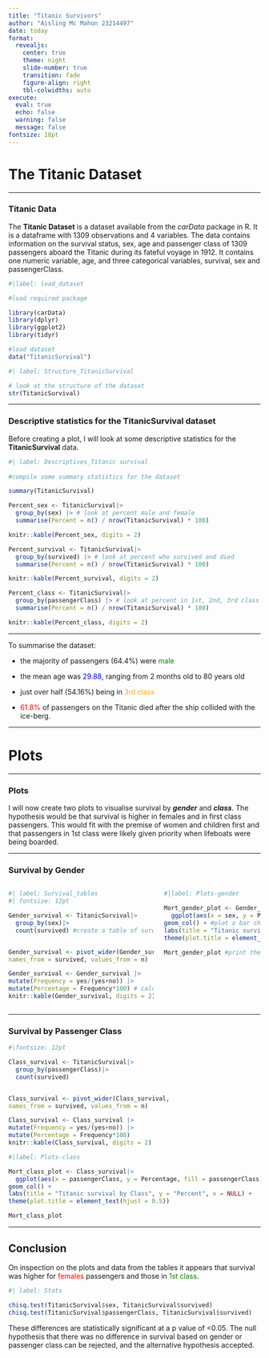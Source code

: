 ```yaml
---
title: "Titanic Survivors"
author: "Aisling Mc Mahon 23214497"
date: today
format:
  revealjs:
    center: true
    theme: night
    slide-number: true
    transition: fade
    figure-align: right
    tbl-colwidths: auto
execute: 
  eval: true
  echo: false
  warning: false
  message: false
fontsize: 18pt
---
```


# The Titanic Dataset

***

###  Titanic Data 

The **Titanic Dataset** is a dataset available from the *carData* package in R. It is a dataframe with 1309 observations and 4 variables. The data contains information on the survival status, sex, age and passenger class of 1309 passengers aboard the Titanic during its fateful voyage in 1912. It contains one numeric variable, age, and three categorical variables, survival, sex and passengerClass.



```r
#|label: load_dataset

#load required package

library(carData)
library(dplyr)
library(ggplot2)
library(tidyr)

#load dataset
data("TitanicSurvival")
```


```r
#| label: Structure_TitanicSurvival

# look at the structure of the dataset
str(TitanicSurvival)
```

***

### Descriptive statistics for the TitanicSurvival dataset

Before creating a plot, I will look at some descriptive statistics for the **TitanicSurvival** data.



```r
#| label: Descriptives_Titanic survival
 
#compile some summary statistics for the dataset

summary(TitanicSurvival)

Percent_sex <- TitanicSurvival|>
  group_by(sex) |> # look at percent male and female
  summarise(Percent = n() / nrow(TitanicSurvival) * 100)

knitr::kable(Percent_sex, digits = 2) 

Percent_survival <- TitanicSurvival|>
  group_by(survived) |> # look at percent who survived and died
  summarise(Percent = n() / nrow(TitanicSurvival) * 100)

knitr::kable(Percent_survival, digits = 2) 

Percent_class <- TitanicSurvival|>
  group_by(passengerClass) |> # look at percent in 1st, 2nd, 3rd class
  summarise(Percent = n() / nrow(TitanicSurvival) * 100)

knitr::kable(Percent_class, digits = 2) 
```


***


To summarise the dataset: 

- the majority of passengers (64.4%) were <span style="color: green;">male</span> 

- the mean age was <span style="color: blue;">29.88</span>, ranging from 2 months old to 80 years old

- just over half (54.16%) being in <span style="color: orange;">3rd class</span> 

- <span style="color: red;">61.8%</span> of passengers on the Titanic died after the ship collided with the ice-berg. 

***

# Plots

***

### Plots

I will now create two plots to visualise survival by ***gender*** and ***class***. The hypothesis would be that survival is higher in females and in first class passengers. This would fit with the premise of women and children first and that passengers in 1st class were likely given priority when lifeboats were being boarded. 

***

### Survival by Gender

:::: {.columns}

::: {.column width="60%"}

```r
#| label: Survival_tables
#| fontsize: 12pt

Gender_survival <- TitanicSurvival|>
  group_by(sex)|>
  count(survived) #create a table of survival by sex


Gender_survival <- pivot_wider(Gender_survival,
names_from = survived, values_from = n)

Gender_survival <- Gender_survival |>
mutate(Frequency = yes/(yes+no)) |>
mutate(Percentage = Frequency*100) # calculate proportion and percentage
knitr::kable(Gender_survival, digits = 2) #print table neatly wiith knitr
```
:::

::: {.column width="40%"}

```r
#|label: Plots-gender

Mort_gender_plot <- Gender_survival|>
  ggplot(aes(x = sex, y = Percentage, fill = sex)) +
geom_col() + #plot a bar chart for survival by gender
labs(title = "Titanic survival by gender", y = "Percent", x = NULL) +
theme(plot.title = element_text(hjust = 0.5))

Mort_gender_plot #print the plot
```

:::


::::


***

### Survival by Passenger Class


```r
#|fontsize: 12pt

Class_survival <- TitanicSurvival|>
  group_by(passengerClass)|>
  count(survived)


Class_survival <- pivot_wider(Class_survival,
names_from = survived, values_from = n)

Class_survival <- Class_survival |>
mutate(Frequency = yes/(yes+no)) |>
mutate(Percentage = Frequency*100)
knitr::kable(Class_survival, digits = 2)

```




```r
#|label: Plots-class

Mort_class_plot <- Class_survival|>
  ggplot(aes(x = passengerClass, y = Percentage, fill = passengerClass)) +
geom_col() +
labs(title = "Titanic survival by Class", y = "Percent", x = NULL) +
theme(plot.title = element_text(hjust = 0.5))

Mort_class_plot
```


***

## Conclusion


On inspection on the plots and data from the tables it appears that survival was higher for <span style="color: red;">females</span> passengers and those in <span style="color: green;">1st class</span>.


```r
#| label: Stats

chisq.test(TitanicSurvival$sex, TitanicSurvival$survived)
chisq.test(TitanicSurvival$passengerClass, TitanicSurvival$survived)

```

These differences are statistically significant at a p value of <0.05. The null hypothesis that there was no difference in survival based on gender or passenger class can be rejected, and the alternative hypothesis accepted. 

